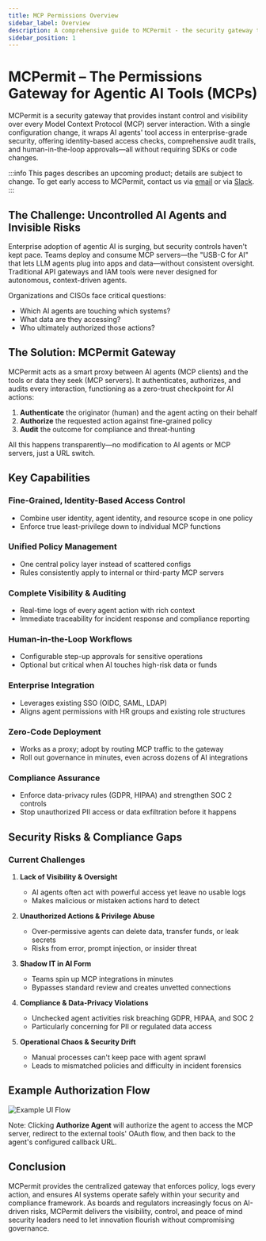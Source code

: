 ```yaml
---
title: MCP Permissions Overview
sidebar_label: Overview
description: A comprehensive guide to MCPermit - the security gateway that provides identity-based access control, audit trails, and human-in-the-loop approvals for AI agent platforms.
sidebar_position: 1
---
```


# MCPermit – The Permissions Gateway for Agentic AI Tools (MCPs)

MCPermit is a security gateway that provides instant control and visibility over every Model Context Protocol (MCP) server interaction. With a single configuration change, it wraps AI agents' tool access in enterprise-grade security, offering identity-based access checks, comprehensive audit trails, and human-in-the-loop approvals—all without requiring SDKs or code changes.

:::info
This pages describes an upcoming product; details are subject to change.
To get early access to MCPermit, contact us via [email](mailto:support@permit.io) or via [Slack](https://io.permit.io/slack).
:::

## The Challenge: Uncontrolled AI Agents and Invisible Risks

Enterprise adoption of agentic AI is surging, but security controls haven't kept pace. Teams deploy and consume MCP servers—the "USB-C for AI" that lets LLM agents plug into apps and data—without consistent oversight. Traditional API gateways and IAM tools were never designed for autonomous, context-driven agents.

Organizations and CISOs face critical questions:
- Which AI agents are touching which systems?
- What data are they accessing?
- Who ultimately authorized those actions?

## The Solution: MCPermit Gateway

MCPermit acts as a smart proxy between AI agents (MCP clients) and the tools or data they seek (MCP servers). It authenticates, authorizes, and audits every interaction, functioning as a zero-trust checkpoint for AI actions:

1. **Authenticate** the originator (human) and the agent acting on their behalf
2. **Authorize** the requested action against fine-grained policy
3. **Audit** the outcome for compliance and threat-hunting

All this happens transparently—no modification to AI agents or MCP servers, just a URL switch.

## Key Capabilities

### Fine-Grained, Identity-Based Access Control
- Combine user identity, agent identity, and resource scope in one policy
- Enforce true least-privilege down to individual MCP functions

### Unified Policy Management
- One central policy layer instead of scattered configs
- Rules consistently apply to internal or third-party MCP servers

### Complete Visibility & Auditing
- Real-time logs of every agent action with rich context
- Immediate traceability for incident response and compliance reporting

### Human-in-the-Loop Workflows
- Configurable step-up approvals for sensitive operations
- Optional but critical when AI touches high-risk data or funds

### Enterprise Integration
- Leverages existing SSO (OIDC, SAML, LDAP)
- Aligns agent permissions with HR groups and existing role structures

### Zero-Code Deployment
- Works as a proxy; adopt by routing MCP traffic to the gateway
- Roll out governance in minutes, even across dozens of AI integrations

### Compliance Assurance
- Enforce data-privacy rules (GDPR, HIPAA) and strengthen SOC 2 controls
- Stop unauthorized PII access or data exfiltration before it happens

## Security Risks & Compliance Gaps

### Current Challenges

1. **Lack of Visibility & Oversight**
   - AI agents often act with powerful access yet leave no usable logs
   - Makes malicious or mistaken actions hard to detect

2. **Unauthorized Actions & Privilege Abuse**
   - Over-permissive agents can delete data, transfer funds, or leak secrets
   - Risks from error, prompt injection, or insider threat

3. **Shadow IT in AI Form**
   - Teams spin up MCP integrations in minutes
   - Bypasses standard review and creates unvetted connections

4. **Compliance & Data-Privacy Violations**
   - Unchecked agent activities risk breaching GDPR, HIPAA, and SOC 2
   - Particularly concerning for PII or regulated data access

5. **Operational Chaos & Security Drift**
   - Manual processes can't keep pace with agent sprawl
   - Leads to mismatched policies and difficulty in incident forensics

## Example Authorization Flow

![Example UI Flow](/img/mcpermit/authorize_agent_screen.png)

Note: Clicking **Authorize Agent** will authorize the agent to access the MCP server, redirect to the external tools' OAuth flow, and then back to the agent's configured callback URL.

## Conclusion

MCPermit provides the centralized gateway that enforces policy, logs every action, and ensures AI systems operate safely within your security and compliance framework. As boards and regulators increasingly focus on AI-driven risks, MCPermit delivers the visibility, control, and peace of mind security leaders need to let innovation flourish without compromising governance.